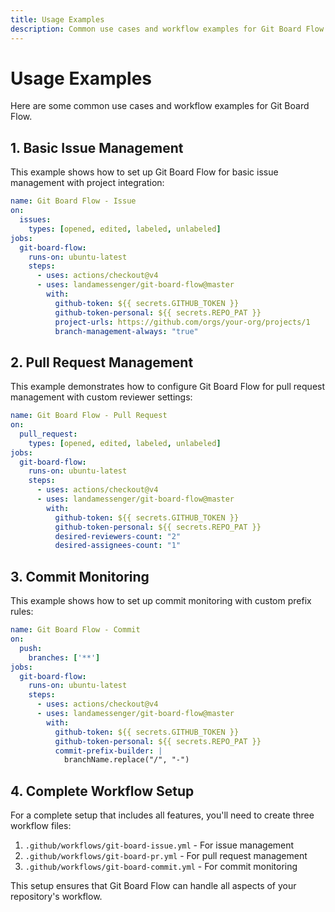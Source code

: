```yaml
---
title: Usage Examples
description: Common use cases and workflow examples for Git Board Flow
---
```


# Usage Examples

Here are some common use cases and workflow examples for Git Board Flow.

## 1. Basic Issue Management

This example shows how to set up Git Board Flow for basic issue management with project integration:

```yaml
name: Git Board Flow - Issue
on:
  issues:
    types: [opened, edited, labeled, unlabeled]
jobs:
  git-board-flow:
    runs-on: ubuntu-latest
    steps:
      - uses: actions/checkout@v4
      - uses: landamessenger/git-board-flow@master
        with:
          github-token: ${{ secrets.GITHUB_TOKEN }}
          github-token-personal: ${{ secrets.REPO_PAT }}
          project-urls: https://github.com/orgs/your-org/projects/1
          branch-management-always: "true"
```

## 2. Pull Request Management

This example demonstrates how to configure Git Board Flow for pull request management with custom reviewer settings:

```yaml
name: Git Board Flow - Pull Request
on:
  pull_request:
    types: [opened, edited, labeled, unlabeled]
jobs:
  git-board-flow:
    runs-on: ubuntu-latest
    steps:
      - uses: actions/checkout@v4
      - uses: landamessenger/git-board-flow@master
        with:
          github-token: ${{ secrets.GITHUB_TOKEN }}
          github-token-personal: ${{ secrets.REPO_PAT }}
          desired-reviewers-count: "2"
          desired-assignees-count: "1"
```

## 3. Commit Monitoring

This example shows how to set up commit monitoring with custom prefix rules:

```yaml
name: Git Board Flow - Commit
on:
  push:
    branches: ['**']
jobs:
  git-board-flow:
    runs-on: ubuntu-latest
    steps:
      - uses: actions/checkout@v4
      - uses: landamessenger/git-board-flow@master
        with:
          github-token: ${{ secrets.GITHUB_TOKEN }}
          github-token-personal: ${{ secrets.REPO_PAT }}
          commit-prefix-builder: |
            branchName.replace("/", "-")
```

## 4. Complete Workflow Setup

For a complete setup that includes all features, you'll need to create three workflow files:

1. `.github/workflows/git-board-issue.yml` - For issue management
2. `.github/workflows/git-board-pr.yml` - For pull request management
3. `.github/workflows/git-board-commit.yml` - For commit monitoring

This setup ensures that Git Board Flow can handle all aspects of your repository's workflow. 